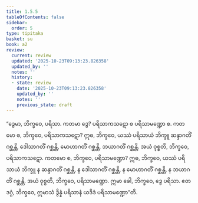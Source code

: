 ```yaml
---
title: 1.5.5
tableOfContents: false
sidebar:
  order: 5
type: tipitaka
basket: su
book: a2
review:
  current: review
  updated: '2025-10-23T09:13:23.826358'
  updated_by: ''
  notes: ''
  history:
  - state: review
    date: '2025-10-23T09:13:23.826358'
    updated_by: ''
    notes: ''
    previous_state: draft
---
```



<ReviewStatus review={frontmatter.review} showDetails={true} />

<HypothesisAnnotation frontmatter={frontmatter} />

<DynamicBreadcrumb />

<Division number="47" book="a2" e="ch" v="15" p="72">

<Paragraph number="114" book="a2">
“ဒွေမာ, ဘိက္ခဝေ, ပရိသာ. ကတမာ ဒွေ? ပရိသာကသဋော စ ပရိသာမဏ္ဍော စ. ကတမော စ, ဘိက္ခဝေ, ပရိသာကသဋော? ဣဓ, ဘိက္ခဝေ, ယဿံ ပရိသာယံ ဘိက္ခူ ဆန္ဒာဂတိံ ဂစ္ဆန္တိ, ဒေါသာဂတိံ ဂစ္ဆန္တိ, မောဟာဂတိံ ဂစ္ဆန္တိ, ဘယာဂတိံ ဂစ္ဆန္တိ. အယံ ဝုစ္စတိ, ဘိက္ခဝေ, ပရိသာကသဋော.
</Paragraph>

<Paragraph number="115" book="a2">
ကတမော စ, ဘိက္ခဝေ, ပရိသာမဏ္ဍော? ဣဓ, ဘိက္ခဝေ, ယဿံ ပရိသာယံ ဘိက္ခူ န ဆန္ဒာဂတိံ ဂစ္ဆန္တိ, န ဒေါသာဂတိံ ဂစ္ဆန္တိ, န မောဟာဂတိံ ဂစ္ဆန္တိ, န ဘယာဂတိံ ဂစ္ဆန္တိ. အယံ ဝုစ္စတိ, ဘိက္ခဝေ, ပရိသာမဏ္ဍော. ဣမာ ခေါ, ဘိက္ခဝေ, ဒွေ ပရိသာ. ဧတဒဂ္ဂံ, ဘိက္ခဝေ, ဣမာသံ ဒွိန္နံ ပရိသာနံ ယဒိဒံ ပရိသာမဏ္ဍော”တိ.
</Paragraph>
</Division>